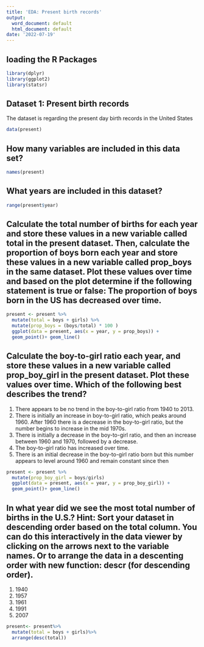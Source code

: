 ---
title: 'EDA: Present birth records'
output:
  word_document: default
  html_document: default
date: '2022-07-19'
---

## loading the R Packages


```{r}

library(dplyr)
library(ggplot2)
library(statsr)

```


## Dataset 1: Present birth records

The dataset is regarding the present day birth records in the United States 


```{r}
data(present)
```


## How many variables are included in this data set?


```{r}
names(present)
```

## What years are included in this dataset?


```{r}
range(present$year)
```

## Calculate the total number of births for each year and store these values in a new variable called total in the present dataset. Then, calculate the proportion of boys born each year and store these values in a new variable called prop_boys in the same dataset. Plot these values over time and based on the plot determine if the following statement is true or false: The proportion of boys born in the US has decreased over time.


```{r}
present <- present %>%
  mutate(total = boys + girls) %>%
  mutate(prop_boys = (boys/total) * 100 )
  ggplot(data = present, aes(x = year, y = prop_boys)) +
  geom_point()+ geom_line()
```


## Calculate the boy-to-girl ratio each year, and store these values in a new variable called prop_boy_girl in the present dataset. Plot these values over time. Which of the following best describes the trend?

1. There appears to be no trend in the boy-to-girl ratio from 1940 to 2013.
2. There is initially an increase in boy-to-girl ratio, which peaks around 1960.     After 1960 there is a decrease in the boy-to-girl ratio, but the number    begins to increase in the mid 1970s.
3. There is initially a decrease in the boy-to-girl ratio, and then an increase between 1960 and 1970, followed by a decrease.
4. The boy-to-girl ratio has increased over time.
5. There is an initial decrease in the boy-to-girl ratio born but this number appears to level around 1960 and remain constant since then


```{r}
present <- present %>%
  mutate(prop_boy_girl = boys/girls)
  ggplot(data = present, aes(x = year, y = prop_boy_girl)) +
  geom_point()+ geom_line()
```


## In what year did we see the most total number of births in the U.S.? Hint: Sort your dataset in descending order based on the total column. You can do this interactively in the data viewer by clicking on the arrows next to the variable names. Or to arrange the data in a descenting order with new function: descr (for descending order).

1. 1940
2. 1957
3. 1961
4. 1991
5. 2007


```{r}
present<- present%>%
  mutate(total = boys + girls)%>%
  arrange(desc(total))
```
